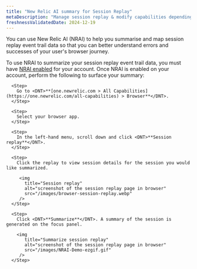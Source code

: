 ```yaml
---
title: "New Relic AI summary for Session Replay"
metaDescription: "Manage session replay & modify capabilities depending on the role"
freshnessValidatedDate: 2024-12-19
---
```


You can use New Relic AI (NRAI) to help you summarise and map session replay event trail data so that you can better understand errors and successes of your user's browser journey.

To use NRAI to summarize your session replay event trail data, you must have [NRAI enabled](/docs/agentic-ai/new-relic-ai/#enable) for your account. Once NRAI is enabled on your account, perform the following to surface your summary:

<Steps>

      <Step>
        Go to <DNT>**[one.newrelic.com > All Capabilities](https://one.newrelic.com/all-capabilities) > Browser**</DNT>.
      </Step>

      <Step>
        Select your browser app.
      </Step>

      <Step>
        In the left-hand menu, scroll down and click <DNT>**Session replay**</DNT>.
      </Step>

      <Step>
        Click the replay to view session details for the session you would like summarized.

         <img
           title="Session replay"
           alt="screenshot of the session replay page in browser"
           src="/images/browser-session-replay.webp"
         />
      </Step>

      <Step>
        Click <DNT>**Summarize**</DNT>. A summary of the session is generated on the focus panel.

        <img
           title="Summarize session replay"
           alt="screenshot of the session replay page in browser"
           src="/images/NRAI-Demo-ezgif.gif"
         />
      </Step>
    
</Steps>